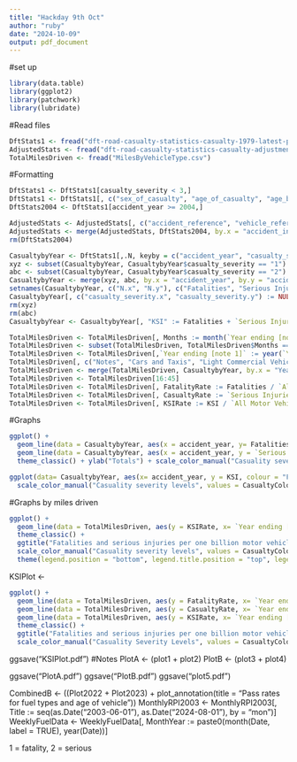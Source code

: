 ```yaml
---
title: "Hackday 9th Oct"
author: "ruby"
date: "2024-10-09"
output: pdf_document
---
```

#set up
```r
library(data.table)
library(ggplot2)
library(patchwork)
library(lubridate)
```

#Read files
```r
DftStats1 <- fread("dft-road-casualty-statistics-casualty-1979-latest-published-year.csv")
AdjustedStats <- fread("dft-road-casualty-statistics-casualty-adjustment-lookup_2004-latest-published-year.csv")
TotalMilesDriven <- fread("MilesByVehicleType.csv")
```

#Formatting
```r
DftStats1 <- DftStats1[casualty_severity < 3,]
DftStats1 <- DftStats1[, c("sex_of_casualty", "age_of_casualty", "age_band_of_casualty", "pedestrian_location", "pedestrian_movement", "pedestrian_road_maintenance_worker", "casualty_home_area_type", "casualty_distance_banding", "casualty_imd_decile", "casualty_class", "car_passenger", "bus_or_coach_passenger", "casualty_type", "lsoa_of_casualty", "accident_reference", "vehicle_reference") := NULL]
DftStats2004 <- DftStats1[accident_year >= 2004,]
```

```r
AdjustedStats <- AdjustedStats[, c("accident_reference", "vehicle_reference", "casualty_reference"):= NULL]
AdjustedStats <- merge(AdjustedStats, DftStats2004, by.x = "accident_index", by.y = "accident_index", all = TRUE)
rm(DftStats2004)
```
```r
CasualtybyYear <- DftStats1[,.N, keyby = c("accident_year", "casualty_severity")]
xyz <- subset(CasualtybyYear, CasualtybyYear$casualty_severity == "1")
abc <- subset(CasualtybyYear, CasualtybyYear$casualty_severity == "2")
CasualtybyYear <- merge(xyz, abc, by.x = "accident_year", by.y = "accident_year", all = TRUE)
setnames(CasualtybyYear, c("N.x", "N.y"), c("Fatalities", "Serious Injuries"))
CasualtybyYear[, c("casualty_severity.x", "casualty_severity.y") := NULL]
rm(xyz)
rm(abc)
CasualtybyYear <- CasualtybyYear[, "KSI" := Fatalities + `Serious Injuries`]
```

```r
TotalMilesDriven <- TotalMilesDriven[, Months := month(`Year ending [note 1]`, label = TRUE)]
TotalMilesDriven <- subset(TotalMilesDriven, TotalMilesDriven$Months == "Dec")
TotalMilesDriven <- TotalMilesDriven[,`Year ending [note 1]` := year(`Year ending [note 1]`)]
TotalMilesDriven[, c("Notes", "Cars and Taxis", "Light Commercial Vehicles [note 3]", "Heavy Goods Vehicles [note 4]", "Other Vehicles [note 5]", "Months") := NULL]
TotalMilesDriven <- merge(TotalMilesDriven, CasualtybyYear, by.x = "Year ending [note 1]" , by.y = "accident_year", all= TRUE)
TotalMilesDriven <- TotalMilesDriven[16:45]
TotalMilesDriven <- TotalMilesDriven[, FatalityRate := Fatalities / `All Motor Vehicles`]
TotalMilesDriven <- TotalMilesDriven[, CasualtyRate := `Serious Injuries` / `All Motor Vehicles`]
TotalMilesDriven <- TotalMilesDriven[, KSIRate := KSI / `All Motor Vehicles`]
```

#Graphs
```r
ggplot() +
  geom_line(data = CasualtybyYear, aes(x = accident_year, y= Fatalities ,colour = "Fatality (killed)") ) +
  geom_line(data = CasualtybyYear, aes(x = accident_year, y = `Serious Injuries` , colour = "Casualty (Serious injury)")) +
  theme_classic() + ylab("Totals") + scale_color_manual("Casuality severity levels", values = CasualtyColours) + xlab("End of year")
```


```r
ggplot(data= CasualtybyYear, aes(x= accident_year, y = KSI, colour = "Fatality or casualty (killed or seriously injured)")) + geom_line()+ theme_classic() + ggtitle("Annual KSI's") + ylab("Totals") + 
  scale_color_manual("Casuality severity levels", values = CasualtyColours) + xlab("End of year")
```
#Graphs by miles driven
```r
ggplot() + 
  geom_line(data = TotalMilesDriven, aes(y = KSIRate, x= `Year ending [note 1]`, colour = "Fatality or casualty (killed or seriously injured)"))+
  theme_classic() + 
  ggtitle("Fatalities and serious injuries per one billion motor vehicle miles") + ylab("Rate") + 
  scale_color_manual("Casuality severity levels", values = CasualtyColours) +
  theme(legend.position = "bottom", legend.title.position = "top", legend.text.position = "bottom") + xlab("End of year") 
```
KSIPlot <- 
```r
ggplot() + 
  geom_line(data = TotalMilesDriven, aes(y = FatalityRate, x= `Year ending [note 1]`, colour = "Fatality (killed)", linetype = "Fatality (killed)")) + 
  geom_line(data = TotalMilesDriven, aes(y = CasualtyRate, x= `Year ending [note 1]`, colour = "Casualty (Serious injury)", linetype = "Casualty (Serious injury)")) + 
  geom_line(data = TotalMilesDriven, aes(y = KSIRate, x= `Year ending [note 1]`, colour = "Fatality or casualty (killed or seriously injured)", linetype = "Fatality or casualty (killed or seriously injured)"))+
  theme_classic() + 
  ggtitle("Fatalities and serious injuries per one billion motor vehicle miles") + ylab("Rate") + 
  scale_color_manual("Casuality Severity Levels", values = CasualtyColours) + xlab("End of year") + scale_linetype_manual("Casuality Severity Levels", values = CasualtyLines)

```
ggsave("KSIPlot.pdf")
#Notes
PlotA <- (plot1 + plot2)
PlotB <- (plot3 + plot4)

ggsave("PlotA.pdf")
ggsave("PlotB.pdf")
ggsave("plot5.pdf")

CombinedB <- ((Plot2022 + Plot2023) + plot_annotation(title = "Pass rates for fuel types and age of vehicle"))
MonthlyRPI2003 <- MonthlyRPI2003[, Title := seq(as.Date("2003-06-01"), as.Date("2024-08-01"), by = "mon")]
WeeklyFuelData <- WeeklyFuelData[, MonthYear := paste0(month(Date, label = TRUE), year(Date))]

1 = fatality, 2 = serious